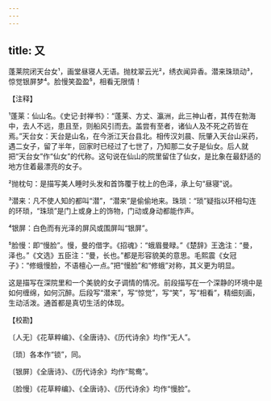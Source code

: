 ```yaml
---
---
---
```

title: 又
---







蓬莱院闭天台女¹，画堂昼寝人无语。抛枕翠云光²，绣衣闻异香。潜来珠琐动³，惊觉银屏梦⁴。脸慢笑盈盈⁵，相看无限情！

【注释】

¹蓬莱：仙山名。《史记·封禅书》：“蓬莱、方丈、瀛洲，此三神山者，其传在勃海中，去人不远，患且至，则船风引而去。盖尝有至者，诸仙人及不死之药皆在焉。”天台女：天台是山名，在今浙江天台县北。相传汉刘晨、阮肇入天台山采药，遇二女子，留了半年，回家时已经过了七世了，乃知那二女子是仙女。后人就把“天台女”作“仙女”的代称。这句说在仙山的院里留住了仙女，是比象在最舒适的地方住着最漂亮的女子。

²抛枕句：是描写美人睡时头发和首饰覆于枕上的色泽，承上句“昼寝”说。

³潜来：凡不使人知的都叫“潜”，“潜来”是偷偷地来。珠琐：“琐”疑指以环相勾连的环琐，“珠琐”是门上或身上的饰物，门动或身动都能作声。

⁴银屏：白色而有光泽的屏风或围屏叫“银屏”。

⁵脸慢：即“慢脸”。慢，曼的借字。《招魂》：“蛾眉曼睩。”《楚辞》王逸注：“曼，泽也。”《文选》五臣注：“曼，长也。”都是形容貌美的意思。毛熙震《女冠子》：“修蛾慢脸，不语檀心一点。”把“慢脸”和“修蛾”对称，其义更为明显。

这是描写在深院里和一个美貌的女子调情的情况。前段描写在一个深静的环境中是如何缠绵，如何沉醉。后段写“潜来”，写“惊觉”，写“笑”，写“相看”，精细刻画，生动活泼。通首都是真切生活的体现。

【校勘】

〔人无〕《花草粹编》、《全唐诗》、《历代诗余》均作“无人”。

〔琐〕各本作“锁”，同。

〔银屏〕《全唐诗》、《历代诗余》均作“鸳鸯”。

〔脸慢〕《花草粹编》、《全唐诗》、《历代诗余》均作“慢脸”。